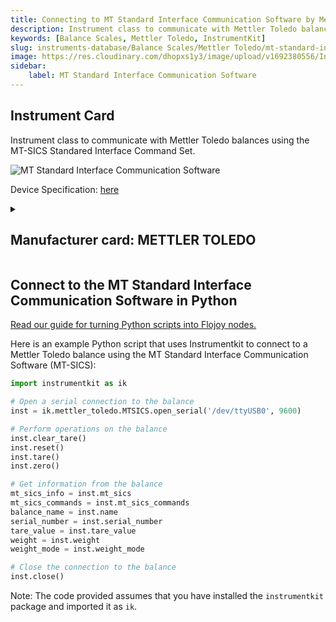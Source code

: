 ```yaml
---
title: Connecting to MT Standard Interface Communication Software by Mettler Toledo in Python
description: Instrument class to communicate with Mettler Toledo balances using the MT-SICS Standared Interface Command Set.
keywords: [Balance Scales, Mettler Toledo, InstrumentKit] 
slug: instruments-database/Balance Scales/Mettler Toledo/mt-standard-interface-communication-software 
image: https://res.cloudinary.com/dhopxs1y3/image/upload/v1692380556/Instruments/Balance%20Scales/MT-Standard-Interface-Communication-Software/file.png
sidebar:
    label: MT Standard Interface Communication Software 
---
```



## Instrument Card

Instrument class to communicate with Mettler Toledo balances using the MT-SICS Standared Interface Command Set.



![MT Standard Interface Communication Software](https://res.cloudinary.com/dhopxs1y3/image/upload/v1692380556/Instruments/Balance%20Scales/MT-Standard-Interface-Communication-Software/file.png)

Device Specification: [here](/instruments-database/all-instruments)

<details style={{ marginTop: "15px"}}>
<summary><h2 style={{display:'inline'}}>Manufacturer card: METTLER TOLEDO</h2></summary>

![METTLER TOLEDO](https://res.cloudinary.com/dhopxs1y3/image/upload/v1692806124/Instruments/Vendor%20Logos/Mettler_Toledo.png)

Mettler Toledo (NYSE: MTD) is a multinational manufacturer of scales and analytical instruments. It is the largest provider of weighing instruments for use in laboratory, industrial, and food retailing applications. The company also provides various analytical instruments, process analytics instruments, and end-of-line inspection systems. The company operates worldwide with 70% of net sales, derived in equal parts, from Europe and from the Americas. Asian business is included in the remaining 30%.[2] Mettler Toledo is headquartered in Switzerland and incorporated in the United States.[4]

- Headquarters: Columbus, Ohio, USA
- Yearly Revenue (millions, USD): 2819
- Vendor Website: [here](https://www.mt.com/ca/en/home.html)

</details>


<FeaturedInstrumentVideo category="BALANCE_SCALES" />

## Connect to the MT Standard Interface Communication Software in Python

[Read our guide for turning Python scripts into Flojoy nodes.](https://docs.flojoy.ai/contribution/blocks/custom-flojoy-block/)



<Tabs>
<TabItem value="Flojoy" label="Flojoy" className="flojoy-instrument-tabs">

<SectionsCard category="BALANCE_SCALES" manufacturer="Mettler Toledo"></SectionsCard>

</TabItem>
<TabItem value="InstrumentKit" label="InstrumentKit">

Here is an example Python script that uses Instrumentkit to connect to a Mettler Toledo balance using the MT Standard Interface Communication Software (MT-SICS):

```python
import instrumentkit as ik

# Open a serial connection to the balance
inst = ik.mettler_toledo.MTSICS.open_serial('/dev/ttyUSB0', 9600)

# Perform operations on the balance
inst.clear_tare()
inst.reset()
inst.tare()
inst.zero()

# Get information from the balance
mt_sics_info = inst.mt_sics
mt_sics_commands = inst.mt_sics_commands
balance_name = inst.name
serial_number = inst.serial_number
tare_value = inst.tare_value
weight = inst.weight
weight_mode = inst.weight_mode

# Close the connection to the balance
inst.close()
```

Note: The code provided assumes that you have installed the `instrumentkit` package and imported it as `ik`.

</TabItem>
</Tabs>